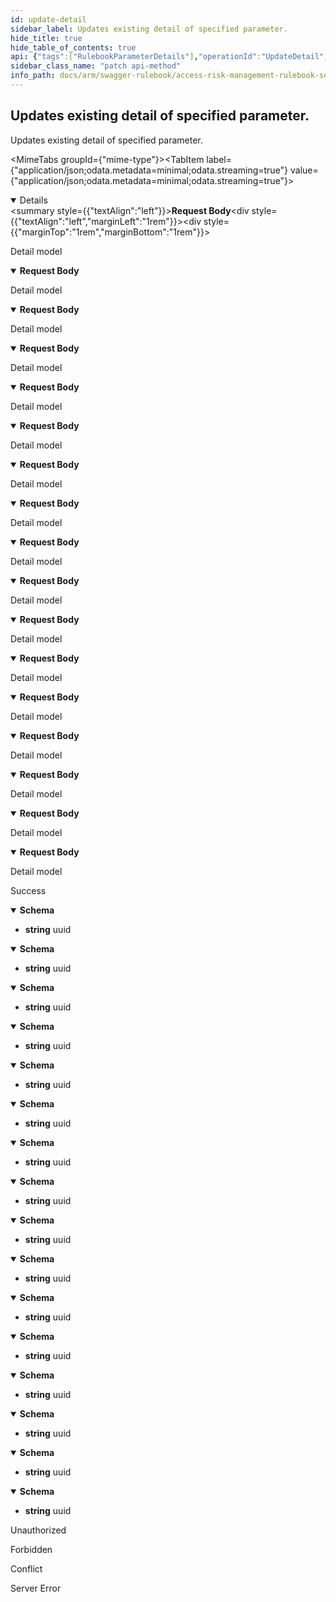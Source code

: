 ```yaml
---
id: update-detail
sidebar_label: Updates existing detail of specified parameter.
hide_title: true
hide_table_of_contents: true
api: {"tags":["RulebookParameterDetails"],"operationId":"UpdateDetail","requestBody":{"content":{"application/json;odata.metadata=minimal;odata.streaming=true":{"schema":{"description":"Represents model for rulebook parameter detail.","required":["value"],"type":"object","properties":{"id":{"format":"uuid","description":"Identifier of parameter detail.","type":"string"},"value":{"description":"Value of the parameter.","type":"string"},"parameterId":{"format":"uuid","description":"Identifier of related parameter.","type":"string"}}}},"application/json;odata.metadata=minimal;odata.streaming=false":{"schema":{"description":"Represents model for rulebook parameter detail.","required":["value"],"type":"object","properties":{"id":{"format":"uuid","description":"Identifier of parameter detail.","type":"string"},"value":{"description":"Value of the parameter.","type":"string"},"parameterId":{"format":"uuid","description":"Identifier of related parameter.","type":"string"}}}},"application/json;odata.metadata=minimal":{"schema":{"description":"Represents model for rulebook parameter detail.","required":["value"],"type":"object","properties":{"id":{"format":"uuid","description":"Identifier of parameter detail.","type":"string"},"value":{"description":"Value of the parameter.","type":"string"},"parameterId":{"format":"uuid","description":"Identifier of related parameter.","type":"string"}}}},"application/json;odata.metadata=full;odata.streaming=true":{"schema":{"description":"Represents model for rulebook parameter detail.","required":["value"],"type":"object","properties":{"id":{"format":"uuid","description":"Identifier of parameter detail.","type":"string"},"value":{"description":"Value of the parameter.","type":"string"},"parameterId":{"format":"uuid","description":"Identifier of related parameter.","type":"string"}}}},"application/json;odata.metadata=full;odata.streaming=false":{"schema":{"description":"Represents model for rulebook parameter detail.","required":["value"],"type":"object","properties":{"id":{"format":"uuid","description":"Identifier of parameter detail.","type":"string"},"value":{"description":"Value of the parameter.","type":"string"},"parameterId":{"format":"uuid","description":"Identifier of related parameter.","type":"string"}}}},"application/json;odata.metadata=full":{"schema":{"description":"Represents model for rulebook parameter detail.","required":["value"],"type":"object","properties":{"id":{"format":"uuid","description":"Identifier of parameter detail.","type":"string"},"value":{"description":"Value of the parameter.","type":"string"},"parameterId":{"format":"uuid","description":"Identifier of related parameter.","type":"string"}}}},"application/json;odata.metadata=none;odata.streaming=true":{"schema":{"description":"Represents model for rulebook parameter detail.","required":["value"],"type":"object","properties":{"id":{"format":"uuid","description":"Identifier of parameter detail.","type":"string"},"value":{"description":"Value of the parameter.","type":"string"},"parameterId":{"format":"uuid","description":"Identifier of related parameter.","type":"string"}}}},"application/json;odata.metadata=none;odata.streaming=false":{"schema":{"description":"Represents model for rulebook parameter detail.","required":["value"],"type":"object","properties":{"id":{"format":"uuid","description":"Identifier of parameter detail.","type":"string"},"value":{"description":"Value of the parameter.","type":"string"},"parameterId":{"format":"uuid","description":"Identifier of related parameter.","type":"string"}}}},"application/json;odata.metadata=none":{"schema":{"description":"Represents model for rulebook parameter detail.","required":["value"],"type":"object","properties":{"id":{"format":"uuid","description":"Identifier of parameter detail.","type":"string"},"value":{"description":"Value of the parameter.","type":"string"},"parameterId":{"format":"uuid","description":"Identifier of related parameter.","type":"string"}}}},"application/json;odata.streaming=true":{"schema":{"description":"Represents model for rulebook parameter detail.","required":["value"],"type":"object","properties":{"id":{"format":"uuid","description":"Identifier of parameter detail.","type":"string"},"value":{"description":"Value of the parameter.","type":"string"},"parameterId":{"format":"uuid","description":"Identifier of related parameter.","type":"string"}}}},"application/json;odata.streaming=false":{"schema":{"description":"Represents model for rulebook parameter detail.","required":["value"],"type":"object","properties":{"id":{"format":"uuid","description":"Identifier of parameter detail.","type":"string"},"value":{"description":"Value of the parameter.","type":"string"},"parameterId":{"format":"uuid","description":"Identifier of related parameter.","type":"string"}}}},"application/json":{"schema":{"description":"Represents model for rulebook parameter detail.","required":["value"],"type":"object","properties":{"id":{"format":"uuid","description":"Identifier of parameter detail.","type":"string"},"value":{"description":"Value of the parameter.","type":"string"},"parameterId":{"format":"uuid","description":"Identifier of related parameter.","type":"string"}}}},"application/xml":{"schema":{"description":"Represents model for rulebook parameter detail.","required":["value"],"type":"object","properties":{"id":{"format":"uuid","description":"Identifier of parameter detail.","type":"string"},"value":{"description":"Value of the parameter.","type":"string"},"parameterId":{"format":"uuid","description":"Identifier of related parameter.","type":"string"}}}},"application/prs.odatatestxx-odata":{"schema":{"description":"Represents model for rulebook parameter detail.","required":["value"],"type":"object","properties":{"id":{"format":"uuid","description":"Identifier of parameter detail.","type":"string"},"value":{"description":"Value of the parameter.","type":"string"},"parameterId":{"format":"uuid","description":"Identifier of related parameter.","type":"string"}}}},"application/json-patch+json":{"schema":{"description":"Represents model for rulebook parameter detail.","required":["value"],"type":"object","properties":{"id":{"format":"uuid","description":"Identifier of parameter detail.","type":"string"},"value":{"description":"Value of the parameter.","type":"string"},"parameterId":{"format":"uuid","description":"Identifier of related parameter.","type":"string"}}}},"text/json":{"schema":{"description":"Represents model for rulebook parameter detail.","required":["value"],"type":"object","properties":{"id":{"format":"uuid","description":"Identifier of parameter detail.","type":"string"},"value":{"description":"Value of the parameter.","type":"string"},"parameterId":{"format":"uuid","description":"Identifier of related parameter.","type":"string"}}}},"application/*+json":{"schema":{"description":"Represents model for rulebook parameter detail.","required":["value"],"type":"object","properties":{"id":{"format":"uuid","description":"Identifier of parameter detail.","type":"string"},"value":{"description":"Value of the parameter.","type":"string"},"parameterId":{"format":"uuid","description":"Identifier of related parameter.","type":"string"}}}}},"description":"Detail model"},"responses":{"200":{"description":"Success","content":{"application/json;odata.metadata=minimal;odata.streaming=true":{"schema":{"format":"uuid","type":"string"}},"application/json;odata.metadata=minimal;odata.streaming=false":{"schema":{"format":"uuid","type":"string"}},"application/json;odata.metadata=minimal":{"schema":{"format":"uuid","type":"string"}},"application/json;odata.metadata=full;odata.streaming=true":{"schema":{"format":"uuid","type":"string"}},"application/json;odata.metadata=full;odata.streaming=false":{"schema":{"format":"uuid","type":"string"}},"application/json;odata.metadata=full":{"schema":{"format":"uuid","type":"string"}},"application/json;odata.metadata=none;odata.streaming=true":{"schema":{"format":"uuid","type":"string"}},"application/json;odata.metadata=none;odata.streaming=false":{"schema":{"format":"uuid","type":"string"}},"application/json;odata.metadata=none":{"schema":{"format":"uuid","type":"string"}},"application/json;odata.streaming=true":{"schema":{"format":"uuid","type":"string"}},"application/json;odata.streaming=false":{"schema":{"format":"uuid","type":"string"}},"application/json":{"schema":{"format":"uuid","type":"string"}},"application/xml":{"schema":{"format":"uuid","type":"string"}},"application/prs.odatatestxx-odata":{"schema":{"format":"uuid","type":"string"}},"text/plain":{"schema":{"format":"uuid","type":"string"}},"text/json":{"schema":{"format":"uuid","type":"string"}}}},"401":{"description":"Unauthorized"},"403":{"description":"Forbidden"},"409":{"description":"Conflict"},"500":{"description":"Server Error"}},"description":"Updates existing detail of specified parameter.","method":"patch","path":"/api/rulebookParametersDetails","jsonRequestBodyExample":{"id":"3fa85f64-5717-4562-b3fc-2c963f66afa6","value":"string","parameterId":"3fa85f64-5717-4562-b3fc-2c963f66afa6"},"info":{"version":"v1","title":"Access Risk Management Rulebook Services"},"postman":{"name":"Updates existing detail of specified parameter.","description":{"type":"text/plain"},"url":{"path":["api","rulebookParametersDetails"],"host":["{{baseUrl}}"],"query":[],"variable":[]},"header":[{"key":"Content-Type","value":"application/json"},{"key":"Accept","value":"application/json;odata.metadata=minimal;odata.streaming=true"}],"method":"PATCH","body":{"mode":"raw","raw":"\"\"","options":{"raw":{"language":"json"}}}}}
sidebar_class_name: "patch api-method"
info_path: docs/arm/swagger-rulebook/access-risk-management-rulebook-services
---
```



## Updates existing detail of specified parameter.



Updates existing detail of specified parameter.

<MimeTabs groupId={"mime-type"}><TabItem label={"application/json;odata.metadata=minimal;odata.streaming=true"} value={"application/json;odata.metadata=minimal;odata.streaming=true"}><details style={{}} data-collapsed={false} open={true}><summary style={{"textAlign":"left"}}><strong>Request Body</strong></summary><div style={{"textAlign":"left","marginLeft":"1rem"}}><div style={{"marginTop":"1rem","marginBottom":"1rem"}}>

Detail model

</div></div><ul style={{"marginLeft":"1rem"}}><SchemaItem collapsible={false} name={"id"} required={false} schemaDescription={"Identifier of parameter detail."} schemaName={"uuid"} qualifierMessage={undefined} defaultValue={undefined}></SchemaItem><SchemaItem collapsible={false} name={"value"} required={true} schemaDescription={"Value of the parameter."} schemaName={"string"} qualifierMessage={undefined} defaultValue={undefined}></SchemaItem><SchemaItem collapsible={false} name={"parameterId"} required={false} schemaDescription={"Identifier of related parameter."} schemaName={"uuid"} qualifierMessage={undefined} defaultValue={undefined}></SchemaItem></ul></details></TabItem><TabItem label={"application/json;odata.metadata=minimal;odata.streaming=false"} value={"application/json;odata.metadata=minimal;odata.streaming=false"}><details style={{}} data-collapsed={false} open={true}><summary style={{"textAlign":"left"}}><strong>Request Body</strong></summary><div style={{"textAlign":"left","marginLeft":"1rem"}}><div style={{"marginTop":"1rem","marginBottom":"1rem"}}>

Detail model

</div></div><ul style={{"marginLeft":"1rem"}}><SchemaItem collapsible={false} name={"id"} required={false} schemaDescription={"Identifier of parameter detail."} schemaName={"uuid"} qualifierMessage={undefined} defaultValue={undefined}></SchemaItem><SchemaItem collapsible={false} name={"value"} required={true} schemaDescription={"Value of the parameter."} schemaName={"string"} qualifierMessage={undefined} defaultValue={undefined}></SchemaItem><SchemaItem collapsible={false} name={"parameterId"} required={false} schemaDescription={"Identifier of related parameter."} schemaName={"uuid"} qualifierMessage={undefined} defaultValue={undefined}></SchemaItem></ul></details></TabItem><TabItem label={"application/json;odata.metadata=minimal"} value={"application/json;odata.metadata=minimal"}><details style={{}} data-collapsed={false} open={true}><summary style={{"textAlign":"left"}}><strong>Request Body</strong></summary><div style={{"textAlign":"left","marginLeft":"1rem"}}><div style={{"marginTop":"1rem","marginBottom":"1rem"}}>

Detail model

</div></div><ul style={{"marginLeft":"1rem"}}><SchemaItem collapsible={false} name={"id"} required={false} schemaDescription={"Identifier of parameter detail."} schemaName={"uuid"} qualifierMessage={undefined} defaultValue={undefined}></SchemaItem><SchemaItem collapsible={false} name={"value"} required={true} schemaDescription={"Value of the parameter."} schemaName={"string"} qualifierMessage={undefined} defaultValue={undefined}></SchemaItem><SchemaItem collapsible={false} name={"parameterId"} required={false} schemaDescription={"Identifier of related parameter."} schemaName={"uuid"} qualifierMessage={undefined} defaultValue={undefined}></SchemaItem></ul></details></TabItem><TabItem label={"application/json;odata.metadata=full;odata.streaming=true"} value={"application/json;odata.metadata=full;odata.streaming=true"}><details style={{}} data-collapsed={false} open={true}><summary style={{"textAlign":"left"}}><strong>Request Body</strong></summary><div style={{"textAlign":"left","marginLeft":"1rem"}}><div style={{"marginTop":"1rem","marginBottom":"1rem"}}>

Detail model

</div></div><ul style={{"marginLeft":"1rem"}}><SchemaItem collapsible={false} name={"id"} required={false} schemaDescription={"Identifier of parameter detail."} schemaName={"uuid"} qualifierMessage={undefined} defaultValue={undefined}></SchemaItem><SchemaItem collapsible={false} name={"value"} required={true} schemaDescription={"Value of the parameter."} schemaName={"string"} qualifierMessage={undefined} defaultValue={undefined}></SchemaItem><SchemaItem collapsible={false} name={"parameterId"} required={false} schemaDescription={"Identifier of related parameter."} schemaName={"uuid"} qualifierMessage={undefined} defaultValue={undefined}></SchemaItem></ul></details></TabItem><TabItem label={"application/json;odata.metadata=full;odata.streaming=false"} value={"application/json;odata.metadata=full;odata.streaming=false"}><details style={{}} data-collapsed={false} open={true}><summary style={{"textAlign":"left"}}><strong>Request Body</strong></summary><div style={{"textAlign":"left","marginLeft":"1rem"}}><div style={{"marginTop":"1rem","marginBottom":"1rem"}}>

Detail model

</div></div><ul style={{"marginLeft":"1rem"}}><SchemaItem collapsible={false} name={"id"} required={false} schemaDescription={"Identifier of parameter detail."} schemaName={"uuid"} qualifierMessage={undefined} defaultValue={undefined}></SchemaItem><SchemaItem collapsible={false} name={"value"} required={true} schemaDescription={"Value of the parameter."} schemaName={"string"} qualifierMessage={undefined} defaultValue={undefined}></SchemaItem><SchemaItem collapsible={false} name={"parameterId"} required={false} schemaDescription={"Identifier of related parameter."} schemaName={"uuid"} qualifierMessage={undefined} defaultValue={undefined}></SchemaItem></ul></details></TabItem><TabItem label={"application/json;odata.metadata=full"} value={"application/json;odata.metadata=full"}><details style={{}} data-collapsed={false} open={true}><summary style={{"textAlign":"left"}}><strong>Request Body</strong></summary><div style={{"textAlign":"left","marginLeft":"1rem"}}><div style={{"marginTop":"1rem","marginBottom":"1rem"}}>

Detail model

</div></div><ul style={{"marginLeft":"1rem"}}><SchemaItem collapsible={false} name={"id"} required={false} schemaDescription={"Identifier of parameter detail."} schemaName={"uuid"} qualifierMessage={undefined} defaultValue={undefined}></SchemaItem><SchemaItem collapsible={false} name={"value"} required={true} schemaDescription={"Value of the parameter."} schemaName={"string"} qualifierMessage={undefined} defaultValue={undefined}></SchemaItem><SchemaItem collapsible={false} name={"parameterId"} required={false} schemaDescription={"Identifier of related parameter."} schemaName={"uuid"} qualifierMessage={undefined} defaultValue={undefined}></SchemaItem></ul></details></TabItem><TabItem label={"application/json;odata.metadata=none;odata.streaming=true"} value={"application/json;odata.metadata=none;odata.streaming=true"}><details style={{}} data-collapsed={false} open={true}><summary style={{"textAlign":"left"}}><strong>Request Body</strong></summary><div style={{"textAlign":"left","marginLeft":"1rem"}}><div style={{"marginTop":"1rem","marginBottom":"1rem"}}>

Detail model

</div></div><ul style={{"marginLeft":"1rem"}}><SchemaItem collapsible={false} name={"id"} required={false} schemaDescription={"Identifier of parameter detail."} schemaName={"uuid"} qualifierMessage={undefined} defaultValue={undefined}></SchemaItem><SchemaItem collapsible={false} name={"value"} required={true} schemaDescription={"Value of the parameter."} schemaName={"string"} qualifierMessage={undefined} defaultValue={undefined}></SchemaItem><SchemaItem collapsible={false} name={"parameterId"} required={false} schemaDescription={"Identifier of related parameter."} schemaName={"uuid"} qualifierMessage={undefined} defaultValue={undefined}></SchemaItem></ul></details></TabItem><TabItem label={"application/json;odata.metadata=none;odata.streaming=false"} value={"application/json;odata.metadata=none;odata.streaming=false"}><details style={{}} data-collapsed={false} open={true}><summary style={{"textAlign":"left"}}><strong>Request Body</strong></summary><div style={{"textAlign":"left","marginLeft":"1rem"}}><div style={{"marginTop":"1rem","marginBottom":"1rem"}}>

Detail model

</div></div><ul style={{"marginLeft":"1rem"}}><SchemaItem collapsible={false} name={"id"} required={false} schemaDescription={"Identifier of parameter detail."} schemaName={"uuid"} qualifierMessage={undefined} defaultValue={undefined}></SchemaItem><SchemaItem collapsible={false} name={"value"} required={true} schemaDescription={"Value of the parameter."} schemaName={"string"} qualifierMessage={undefined} defaultValue={undefined}></SchemaItem><SchemaItem collapsible={false} name={"parameterId"} required={false} schemaDescription={"Identifier of related parameter."} schemaName={"uuid"} qualifierMessage={undefined} defaultValue={undefined}></SchemaItem></ul></details></TabItem><TabItem label={"application/json;odata.metadata=none"} value={"application/json;odata.metadata=none"}><details style={{}} data-collapsed={false} open={true}><summary style={{"textAlign":"left"}}><strong>Request Body</strong></summary><div style={{"textAlign":"left","marginLeft":"1rem"}}><div style={{"marginTop":"1rem","marginBottom":"1rem"}}>

Detail model

</div></div><ul style={{"marginLeft":"1rem"}}><SchemaItem collapsible={false} name={"id"} required={false} schemaDescription={"Identifier of parameter detail."} schemaName={"uuid"} qualifierMessage={undefined} defaultValue={undefined}></SchemaItem><SchemaItem collapsible={false} name={"value"} required={true} schemaDescription={"Value of the parameter."} schemaName={"string"} qualifierMessage={undefined} defaultValue={undefined}></SchemaItem><SchemaItem collapsible={false} name={"parameterId"} required={false} schemaDescription={"Identifier of related parameter."} schemaName={"uuid"} qualifierMessage={undefined} defaultValue={undefined}></SchemaItem></ul></details></TabItem><TabItem label={"application/json;odata.streaming=true"} value={"application/json;odata.streaming=true"}><details style={{}} data-collapsed={false} open={true}><summary style={{"textAlign":"left"}}><strong>Request Body</strong></summary><div style={{"textAlign":"left","marginLeft":"1rem"}}><div style={{"marginTop":"1rem","marginBottom":"1rem"}}>

Detail model

</div></div><ul style={{"marginLeft":"1rem"}}><SchemaItem collapsible={false} name={"id"} required={false} schemaDescription={"Identifier of parameter detail."} schemaName={"uuid"} qualifierMessage={undefined} defaultValue={undefined}></SchemaItem><SchemaItem collapsible={false} name={"value"} required={true} schemaDescription={"Value of the parameter."} schemaName={"string"} qualifierMessage={undefined} defaultValue={undefined}></SchemaItem><SchemaItem collapsible={false} name={"parameterId"} required={false} schemaDescription={"Identifier of related parameter."} schemaName={"uuid"} qualifierMessage={undefined} defaultValue={undefined}></SchemaItem></ul></details></TabItem><TabItem label={"application/json;odata.streaming=false"} value={"application/json;odata.streaming=false"}><details style={{}} data-collapsed={false} open={true}><summary style={{"textAlign":"left"}}><strong>Request Body</strong></summary><div style={{"textAlign":"left","marginLeft":"1rem"}}><div style={{"marginTop":"1rem","marginBottom":"1rem"}}>

Detail model

</div></div><ul style={{"marginLeft":"1rem"}}><SchemaItem collapsible={false} name={"id"} required={false} schemaDescription={"Identifier of parameter detail."} schemaName={"uuid"} qualifierMessage={undefined} defaultValue={undefined}></SchemaItem><SchemaItem collapsible={false} name={"value"} required={true} schemaDescription={"Value of the parameter."} schemaName={"string"} qualifierMessage={undefined} defaultValue={undefined}></SchemaItem><SchemaItem collapsible={false} name={"parameterId"} required={false} schemaDescription={"Identifier of related parameter."} schemaName={"uuid"} qualifierMessage={undefined} defaultValue={undefined}></SchemaItem></ul></details></TabItem><TabItem label={"application/json"} value={"application/json"}><details style={{}} data-collapsed={false} open={true}><summary style={{"textAlign":"left"}}><strong>Request Body</strong></summary><div style={{"textAlign":"left","marginLeft":"1rem"}}><div style={{"marginTop":"1rem","marginBottom":"1rem"}}>

Detail model

</div></div><ul style={{"marginLeft":"1rem"}}><SchemaItem collapsible={false} name={"id"} required={false} schemaDescription={"Identifier of parameter detail."} schemaName={"uuid"} qualifierMessage={undefined} defaultValue={undefined}></SchemaItem><SchemaItem collapsible={false} name={"value"} required={true} schemaDescription={"Value of the parameter."} schemaName={"string"} qualifierMessage={undefined} defaultValue={undefined}></SchemaItem><SchemaItem collapsible={false} name={"parameterId"} required={false} schemaDescription={"Identifier of related parameter."} schemaName={"uuid"} qualifierMessage={undefined} defaultValue={undefined}></SchemaItem></ul></details></TabItem><TabItem label={"application/xml"} value={"application/xml"}><details style={{}} data-collapsed={false} open={true}><summary style={{"textAlign":"left"}}><strong>Request Body</strong></summary><div style={{"textAlign":"left","marginLeft":"1rem"}}><div style={{"marginTop":"1rem","marginBottom":"1rem"}}>

Detail model

</div></div><ul style={{"marginLeft":"1rem"}}><SchemaItem collapsible={false} name={"id"} required={false} schemaDescription={"Identifier of parameter detail."} schemaName={"uuid"} qualifierMessage={undefined} defaultValue={undefined}></SchemaItem><SchemaItem collapsible={false} name={"value"} required={true} schemaDescription={"Value of the parameter."} schemaName={"string"} qualifierMessage={undefined} defaultValue={undefined}></SchemaItem><SchemaItem collapsible={false} name={"parameterId"} required={false} schemaDescription={"Identifier of related parameter."} schemaName={"uuid"} qualifierMessage={undefined} defaultValue={undefined}></SchemaItem></ul></details></TabItem><TabItem label={"application/prs.odatatestxx-odata"} value={"application/prs.odatatestxx-odata"}><details style={{}} data-collapsed={false} open={true}><summary style={{"textAlign":"left"}}><strong>Request Body</strong></summary><div style={{"textAlign":"left","marginLeft":"1rem"}}><div style={{"marginTop":"1rem","marginBottom":"1rem"}}>

Detail model

</div></div><ul style={{"marginLeft":"1rem"}}><SchemaItem collapsible={false} name={"id"} required={false} schemaDescription={"Identifier of parameter detail."} schemaName={"uuid"} qualifierMessage={undefined} defaultValue={undefined}></SchemaItem><SchemaItem collapsible={false} name={"value"} required={true} schemaDescription={"Value of the parameter."} schemaName={"string"} qualifierMessage={undefined} defaultValue={undefined}></SchemaItem><SchemaItem collapsible={false} name={"parameterId"} required={false} schemaDescription={"Identifier of related parameter."} schemaName={"uuid"} qualifierMessage={undefined} defaultValue={undefined}></SchemaItem></ul></details></TabItem><TabItem label={"application/json-patch+json"} value={"application/json-patch+json"}><details style={{}} data-collapsed={false} open={true}><summary style={{"textAlign":"left"}}><strong>Request Body</strong></summary><div style={{"textAlign":"left","marginLeft":"1rem"}}><div style={{"marginTop":"1rem","marginBottom":"1rem"}}>

Detail model

</div></div><ul style={{"marginLeft":"1rem"}}><SchemaItem collapsible={false} name={"id"} required={false} schemaDescription={"Identifier of parameter detail."} schemaName={"uuid"} qualifierMessage={undefined} defaultValue={undefined}></SchemaItem><SchemaItem collapsible={false} name={"value"} required={true} schemaDescription={"Value of the parameter."} schemaName={"string"} qualifierMessage={undefined} defaultValue={undefined}></SchemaItem><SchemaItem collapsible={false} name={"parameterId"} required={false} schemaDescription={"Identifier of related parameter."} schemaName={"uuid"} qualifierMessage={undefined} defaultValue={undefined}></SchemaItem></ul></details></TabItem><TabItem label={"text/json"} value={"text/json"}><details style={{}} data-collapsed={false} open={true}><summary style={{"textAlign":"left"}}><strong>Request Body</strong></summary><div style={{"textAlign":"left","marginLeft":"1rem"}}><div style={{"marginTop":"1rem","marginBottom":"1rem"}}>

Detail model

</div></div><ul style={{"marginLeft":"1rem"}}><SchemaItem collapsible={false} name={"id"} required={false} schemaDescription={"Identifier of parameter detail."} schemaName={"uuid"} qualifierMessage={undefined} defaultValue={undefined}></SchemaItem><SchemaItem collapsible={false} name={"value"} required={true} schemaDescription={"Value of the parameter."} schemaName={"string"} qualifierMessage={undefined} defaultValue={undefined}></SchemaItem><SchemaItem collapsible={false} name={"parameterId"} required={false} schemaDescription={"Identifier of related parameter."} schemaName={"uuid"} qualifierMessage={undefined} defaultValue={undefined}></SchemaItem></ul></details></TabItem><TabItem label={"application/*+json"} value={"application/*+json"}><details style={{}} data-collapsed={false} open={true}><summary style={{"textAlign":"left"}}><strong>Request Body</strong></summary><div style={{"textAlign":"left","marginLeft":"1rem"}}><div style={{"marginTop":"1rem","marginBottom":"1rem"}}>

Detail model

</div></div><ul style={{"marginLeft":"1rem"}}><SchemaItem collapsible={false} name={"id"} required={false} schemaDescription={"Identifier of parameter detail."} schemaName={"uuid"} qualifierMessage={undefined} defaultValue={undefined}></SchemaItem><SchemaItem collapsible={false} name={"value"} required={true} schemaDescription={"Value of the parameter."} schemaName={"string"} qualifierMessage={undefined} defaultValue={undefined}></SchemaItem><SchemaItem collapsible={false} name={"parameterId"} required={false} schemaDescription={"Identifier of related parameter."} schemaName={"uuid"} qualifierMessage={undefined} defaultValue={undefined}></SchemaItem></ul></details></TabItem></MimeTabs><div><ApiTabs><TabItem label={"200"} value={"200"}><div>

Success

</div><div><MimeTabs groupId={"mime-type"}><TabItem label={"application/json;odata.metadata=minimal;odata.streaming=true"} value={"application/json;odata.metadata=minimal;odata.streaming=true"}><SchemaTabs groupId={"schema-tabs"}><TabItem label={"Schema"} value={"Schema"}><details style={{}} data-collapsed={false} open={true}><summary style={{"textAlign":"left"}}><strong>Schema</strong></summary><div style={{"textAlign":"left","marginLeft":"1rem"}}></div><ul style={{"marginLeft":"1rem"}}><li><div><strong>string</strong><span style={{"opacity":"0.6"}}> uuid</span></div></li></ul></details></TabItem></SchemaTabs></TabItem><TabItem label={"application/json;odata.metadata=minimal;odata.streaming=false"} value={"application/json;odata.metadata=minimal;odata.streaming=false"}><SchemaTabs groupId={"schema-tabs"}><TabItem label={"Schema"} value={"Schema"}><details style={{}} data-collapsed={false} open={true}><summary style={{"textAlign":"left"}}><strong>Schema</strong></summary><div style={{"textAlign":"left","marginLeft":"1rem"}}></div><ul style={{"marginLeft":"1rem"}}><li><div><strong>string</strong><span style={{"opacity":"0.6"}}> uuid</span></div></li></ul></details></TabItem></SchemaTabs></TabItem><TabItem label={"application/json;odata.metadata=minimal"} value={"application/json;odata.metadata=minimal"}><SchemaTabs groupId={"schema-tabs"}><TabItem label={"Schema"} value={"Schema"}><details style={{}} data-collapsed={false} open={true}><summary style={{"textAlign":"left"}}><strong>Schema</strong></summary><div style={{"textAlign":"left","marginLeft":"1rem"}}></div><ul style={{"marginLeft":"1rem"}}><li><div><strong>string</strong><span style={{"opacity":"0.6"}}> uuid</span></div></li></ul></details></TabItem></SchemaTabs></TabItem><TabItem label={"application/json;odata.metadata=full;odata.streaming=true"} value={"application/json;odata.metadata=full;odata.streaming=true"}><SchemaTabs groupId={"schema-tabs"}><TabItem label={"Schema"} value={"Schema"}><details style={{}} data-collapsed={false} open={true}><summary style={{"textAlign":"left"}}><strong>Schema</strong></summary><div style={{"textAlign":"left","marginLeft":"1rem"}}></div><ul style={{"marginLeft":"1rem"}}><li><div><strong>string</strong><span style={{"opacity":"0.6"}}> uuid</span></div></li></ul></details></TabItem></SchemaTabs></TabItem><TabItem label={"application/json;odata.metadata=full;odata.streaming=false"} value={"application/json;odata.metadata=full;odata.streaming=false"}><SchemaTabs groupId={"schema-tabs"}><TabItem label={"Schema"} value={"Schema"}><details style={{}} data-collapsed={false} open={true}><summary style={{"textAlign":"left"}}><strong>Schema</strong></summary><div style={{"textAlign":"left","marginLeft":"1rem"}}></div><ul style={{"marginLeft":"1rem"}}><li><div><strong>string</strong><span style={{"opacity":"0.6"}}> uuid</span></div></li></ul></details></TabItem></SchemaTabs></TabItem><TabItem label={"application/json;odata.metadata=full"} value={"application/json;odata.metadata=full"}><SchemaTabs groupId={"schema-tabs"}><TabItem label={"Schema"} value={"Schema"}><details style={{}} data-collapsed={false} open={true}><summary style={{"textAlign":"left"}}><strong>Schema</strong></summary><div style={{"textAlign":"left","marginLeft":"1rem"}}></div><ul style={{"marginLeft":"1rem"}}><li><div><strong>string</strong><span style={{"opacity":"0.6"}}> uuid</span></div></li></ul></details></TabItem></SchemaTabs></TabItem><TabItem label={"application/json;odata.metadata=none;odata.streaming=true"} value={"application/json;odata.metadata=none;odata.streaming=true"}><SchemaTabs groupId={"schema-tabs"}><TabItem label={"Schema"} value={"Schema"}><details style={{}} data-collapsed={false} open={true}><summary style={{"textAlign":"left"}}><strong>Schema</strong></summary><div style={{"textAlign":"left","marginLeft":"1rem"}}></div><ul style={{"marginLeft":"1rem"}}><li><div><strong>string</strong><span style={{"opacity":"0.6"}}> uuid</span></div></li></ul></details></TabItem></SchemaTabs></TabItem><TabItem label={"application/json;odata.metadata=none;odata.streaming=false"} value={"application/json;odata.metadata=none;odata.streaming=false"}><SchemaTabs groupId={"schema-tabs"}><TabItem label={"Schema"} value={"Schema"}><details style={{}} data-collapsed={false} open={true}><summary style={{"textAlign":"left"}}><strong>Schema</strong></summary><div style={{"textAlign":"left","marginLeft":"1rem"}}></div><ul style={{"marginLeft":"1rem"}}><li><div><strong>string</strong><span style={{"opacity":"0.6"}}> uuid</span></div></li></ul></details></TabItem></SchemaTabs></TabItem><TabItem label={"application/json;odata.metadata=none"} value={"application/json;odata.metadata=none"}><SchemaTabs groupId={"schema-tabs"}><TabItem label={"Schema"} value={"Schema"}><details style={{}} data-collapsed={false} open={true}><summary style={{"textAlign":"left"}}><strong>Schema</strong></summary><div style={{"textAlign":"left","marginLeft":"1rem"}}></div><ul style={{"marginLeft":"1rem"}}><li><div><strong>string</strong><span style={{"opacity":"0.6"}}> uuid</span></div></li></ul></details></TabItem></SchemaTabs></TabItem><TabItem label={"application/json;odata.streaming=true"} value={"application/json;odata.streaming=true"}><SchemaTabs groupId={"schema-tabs"}><TabItem label={"Schema"} value={"Schema"}><details style={{}} data-collapsed={false} open={true}><summary style={{"textAlign":"left"}}><strong>Schema</strong></summary><div style={{"textAlign":"left","marginLeft":"1rem"}}></div><ul style={{"marginLeft":"1rem"}}><li><div><strong>string</strong><span style={{"opacity":"0.6"}}> uuid</span></div></li></ul></details></TabItem></SchemaTabs></TabItem><TabItem label={"application/json;odata.streaming=false"} value={"application/json;odata.streaming=false"}><SchemaTabs groupId={"schema-tabs"}><TabItem label={"Schema"} value={"Schema"}><details style={{}} data-collapsed={false} open={true}><summary style={{"textAlign":"left"}}><strong>Schema</strong></summary><div style={{"textAlign":"left","marginLeft":"1rem"}}></div><ul style={{"marginLeft":"1rem"}}><li><div><strong>string</strong><span style={{"opacity":"0.6"}}> uuid</span></div></li></ul></details></TabItem></SchemaTabs></TabItem><TabItem label={"application/json"} value={"application/json"}><SchemaTabs groupId={"schema-tabs"}><TabItem label={"Schema"} value={"Schema"}><details style={{}} data-collapsed={false} open={true}><summary style={{"textAlign":"left"}}><strong>Schema</strong></summary><div style={{"textAlign":"left","marginLeft":"1rem"}}></div><ul style={{"marginLeft":"1rem"}}><li><div><strong>string</strong><span style={{"opacity":"0.6"}}> uuid</span></div></li></ul></details></TabItem></SchemaTabs></TabItem><TabItem label={"application/xml"} value={"application/xml"}><SchemaTabs groupId={"schema-tabs"}><TabItem label={"Schema"} value={"Schema"}><details style={{}} data-collapsed={false} open={true}><summary style={{"textAlign":"left"}}><strong>Schema</strong></summary><div style={{"textAlign":"left","marginLeft":"1rem"}}></div><ul style={{"marginLeft":"1rem"}}><li><div><strong>string</strong><span style={{"opacity":"0.6"}}> uuid</span></div></li></ul></details></TabItem></SchemaTabs></TabItem><TabItem label={"application/prs.odatatestxx-odata"} value={"application/prs.odatatestxx-odata"}><SchemaTabs groupId={"schema-tabs"}><TabItem label={"Schema"} value={"Schema"}><details style={{}} data-collapsed={false} open={true}><summary style={{"textAlign":"left"}}><strong>Schema</strong></summary><div style={{"textAlign":"left","marginLeft":"1rem"}}></div><ul style={{"marginLeft":"1rem"}}><li><div><strong>string</strong><span style={{"opacity":"0.6"}}> uuid</span></div></li></ul></details></TabItem></SchemaTabs></TabItem><TabItem label={"text/plain"} value={"text/plain"}><SchemaTabs groupId={"schema-tabs"}><TabItem label={"Schema"} value={"Schema"}><details style={{}} data-collapsed={false} open={true}><summary style={{"textAlign":"left"}}><strong>Schema</strong></summary><div style={{"textAlign":"left","marginLeft":"1rem"}}></div><ul style={{"marginLeft":"1rem"}}><li><div><strong>string</strong><span style={{"opacity":"0.6"}}> uuid</span></div></li></ul></details></TabItem></SchemaTabs></TabItem><TabItem label={"text/json"} value={"text/json"}><SchemaTabs groupId={"schema-tabs"}><TabItem label={"Schema"} value={"Schema"}><details style={{}} data-collapsed={false} open={true}><summary style={{"textAlign":"left"}}><strong>Schema</strong></summary><div style={{"textAlign":"left","marginLeft":"1rem"}}></div><ul style={{"marginLeft":"1rem"}}><li><div><strong>string</strong><span style={{"opacity":"0.6"}}> uuid</span></div></li></ul></details></TabItem></SchemaTabs></TabItem></MimeTabs></div></TabItem><TabItem label={"401"} value={"401"}><div>

Unauthorized

</div><div></div></TabItem><TabItem label={"403"} value={"403"}><div>

Forbidden

</div><div></div></TabItem><TabItem label={"409"} value={"409"}><div>

Conflict

</div><div></div></TabItem><TabItem label={"500"} value={"500"}><div>

Server Error

</div><div></div></TabItem></ApiTabs></div>
      